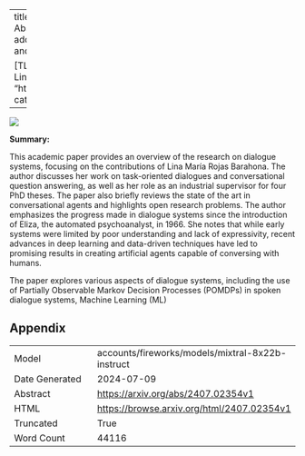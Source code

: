 
---
title: "Talking to Machines: do you read me?"
id: "2407.02354v1"
description: "[TEXT] Abstract: This study examines the impact of social media on the mental health of adolescents. Results indicate a significant correlation between excessive social media use and increased levels of anxiety and depression.

[TL;DR] Excessive social media use linked to higher anxiety and depression in teens."
author: Lina M. Rojas-Barahona
date: "2024-07-02"
image: "https://browse.arxiv.org/html/2407.02354v1/extracted/5705826/images/POMDPSDS.png"
categories: ['education', 'hci']
format:
  html:
    code-overflow: wrap
---

![](https://browse.arxiv.org/html/2407.02354v1/extracted/5705826/images/POMDPSDS.png)

**Summary:**

This academic paper provides an overview of the research on dialogue systems, focusing on the contributions of Lina María Rojas Barahona. The author discusses her work on task-oriented dialogues and conversational question answering, as well as her role as an industrial supervisor for four PhD theses. The paper also briefly reviews the state of the art in conversational agents and highlights open research problems. The author emphasizes the progress made in dialogue systems since the introduction of Eliza, the automated psychoanalyst, in 1966. She notes that while early systems were limited by poor understanding and lack of expressivity, recent advances in deep learning and data-driven techniques have led to promising results in creating artificial agents capable of conversing with humans.

The paper explores various aspects of dialogue systems, including the use of Partially Observable Markov Decision Processes (POMDPs) in spoken dialogue systems, Machine Learning (ML)

## Appendix

|          |          |
|----------|----------|
| Model     | accounts/fireworks/models/mixtral-8x22b-instruct       |
| Date Generated     | 2024-07-09       |
| Abstract | [https://arxiv.org/abs/2407.02354v1](https://arxiv.org/abs/2407.02354v1)        |
| HTML     | [https://browse.arxiv.org/html/2407.02354v1](https://browse.arxiv.org/html/2407.02354v1)       |
| Truncated       | True       |
| Word Count       | 44116       |